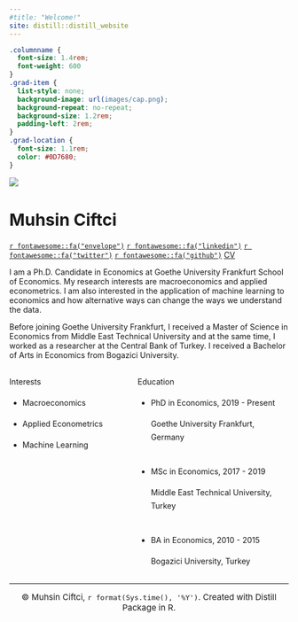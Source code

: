 ```yaml
---
#title: "Welcome!"
site: distill::distill_website
---
```



<style>
d-title, d-byline {
  display: none
}
</style>


```css
.columnname {
  font-size: 1.4rem; 
  font-weight: 600
}
.grad-item {
  list-style: none; 
  background-image: url(images/cap.png); 
  background-repeat: no-repeat;  
  background-size: 1.2rem; 
  padding-left: 2rem;
}
.grad-location {
  font-size: 1.1rem;
  color: #0D7680;
}

```


<div class=profile>
<img src="images/ciftci.png"
class="profile-circle">

<h1 style="font-size:30px"> Muhsin Ciftci </h1>

[`r fontawesome::fa("envelope")`](mailto:farmer.muhsin@gmail.com)
[`r fontawesome::fa("linkedin")`](https://www.linkedin.com/in/muhsinciftci/)
[`r fontawesome::fa("twitter")`](https://twitter.com/ciftciphd)
[`r fontawesome::fa("github")`](https://github.com/muhsinciftci)
<a href="https://muhsinciftci.netlify.app/files/CV.html"><i class="circle"></i>CV</a><br>
</div>



I am a Ph.D. Candidate in Economics at Goethe University Frankfurt School of Economics. My research interests are macroeconomics and applied econometrics. I am also interested in the application of machine learning to economics and how alternative ways can change the ways we understand the data.
  
Before joining Goethe University Frankfurt, I received a Master of Science in Economics from Middle East Technical University and at the same time, I worked as a researcher at the Central Bank of Turkey. I received a Bachelor of Arts in Economics from Bogazici University.

:::: {style="display: grid; grid-template-columns: 40% 50%; grid-column-gap: 30px; line-height: 1.5rem;"}

::: {}
<span class = "columnname"> Interests </span>

* Macroeconomics

* Applied Econometrics

* Machine Learning
:::


::: {}
<span class = "columnname"> Education </span>

<ul>
 
<li class = "grad-item">   PhD in Economics, 2019 - Present <br> <p class = "grad-location"> Goethe University Frankfurt, Germany </p> </li>
<br>
<li class = "grad-item">   MSc in Economics, 2017 - 2019 <br>
<p class = "grad-location"> Middle East Technical University, Turkey </p> </li>
<br>
<li class = "grad-item">   BA in Economics, 2010 - 2015 <br> <p class = "grad-location"> Bogazici University, Turkey </p> 
</li>

</ul>
:::


::::

---

<center>
<main style="font-size:15px"> &copy; Muhsin Ciftci, `r format(Sys.time(), '%Y')`. Created with Distill Package in R. </main>
</center>


